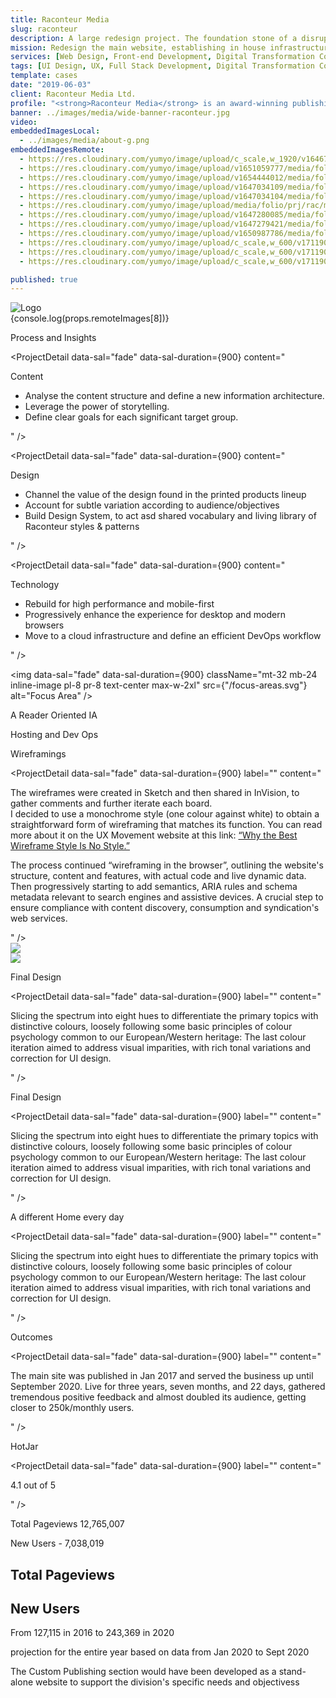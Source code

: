```yaml
---
title: Raconteur Media
slug: raconteur
description: A large redesign project. The foundation stone of a disruptive digital transformation process.
mission: Redesign the main website, establishing in house infrastructures and processes, preparing the ground for a wider digital offering.
services: [Web Design, Front-end Development, Digital Transformation Consulting]
tags: [UI Design, UX, Full Stack Development, Digital Transformation Consulting]
template: cases
date: "2019-06-03"
client: Raconteur Media Ltd.
profile: "<strong>Raconteur Media</strong> is an award-winning publishing house and content marketing agency based in London with the freshest ideas and most decisive momentum in the market.<br />From printed reports in The Times and The Sunday Times to digital publishing and demand generation solutions, Raconteur helps B2B brands stand out as thought leaders, differentiate themselves from the competition and deliver results."
banner: ../images/media/wide-banner-raconteur.jpg
video:
embeddedImagesLocal:
  - ../images/media/about-g.png
embeddedImagesRemote:
  - https://res.cloudinary.com/yumyo/image/upload/c_scale,w_1920/v1646741663/media/folio/prj/rac/raconteur-mindmap.png
  - https://res.cloudinary.com/yumyo/image/upload/v1651059777/media/folio/prj/rac/screens/all-screens-1920-1140.jpg
  - https://res.cloudinary.com/yumyo/image/upload/v1654444012/media/folio/prj/rac/screens/cp-cover-opt.jpg
  - https://res.cloudinary.com/yumyo/image/upload/v1647034109/media/folio/prj/rac/desktop-wireframes-2560.jpg
  - https://res.cloudinary.com/yumyo/image/upload/v1647034104/media/folio/prj/rac/desktop-qireframes-1920-5-4.png
  - https://res.cloudinary.com/yumyo/image/upload/media/folio/prj/rac/mobile-qireframes-1920.png
  - https://res.cloudinary.com/yumyo/image/upload/v1647280085/media/folio/prj/rac/screens/mobile/mobile-screen-2.jpg
  - https://res.cloudinary.com/yumyo/image/upload/v1647279421/media/folio/prj/rac/screens/home-1440.png
  - https://res.cloudinary.com/yumyo/image/upload/v1650987786/media/folio/prj/rac/newspaper-2022-1024.png
  - https://res.cloudinary.com/yumyo/image/upload/c_scale,w_600/v1711909006/media/folio/prj/rac/screens/Final%20Screens/article.png
  - https://res.cloudinary.com/yumyo/image/upload/c_scale,w_600/v1711909002/media/folio/prj/rac/screens/Final%20Screens/report.png
  - https://res.cloudinary.com/yumyo/image/upload/c_scale,w_600/v1711908987/media/folio/prj/rac/screens/Final%20Screens/home.png

published: true
---
```



<ParallaxRouteUpdate />

<Parallax speed={-15}>
  <img
    className="inline-image pl-8 pr-8 opacity-50 text-center max-w-4xl"
    src={"/thetimes-symbol-ill.svg"}
    alt="Logo"
  />
</Parallax>

<Parallax speed={15}>
  <div className="pr-4 pl-4 ml-4 text-center">
    <GatsbyImage
      alt="Raconteur Special Reports in thr Times and Sunday Times"
      layout="fixed"
      className="pippo"
      formats={["png"]}
      image={getImage(props.remoteImages[8])}
    />
  </div>
  {console.log(props.remoteImages[8])}
</Parallax>

<Heading 
  data-sal="fade" 
  data-sal-duration={900}
  level={3}
  className="mt-k1v">
  Process and Insights
</Heading>

<ProjectDetail
  data-sal="fade" 
  data-sal-duration={900}
  content="<p>My work started by identifying three main areas or critical aspects of raconteur.net to be placed at the bottom of the redesign: Content, Design, and Technology:</p>"
/>

<ProjectDetail
  data-sal="fade" 
  data-sal-duration={900}
  content="
  <p class='mb-0'>Content</p>
  <ul class='fluid-text-base'><li>Analyse the content structure and define a new information architecture.</li><li>Leverage the power of storytelling.</li><li>Define clear goals for each significant target group.</li></ul>"
/>


<ProjectDetail
  data-sal="fade" 
  data-sal-duration={900}
  content="
  <p class='mb-0'>Design</p>
  <ul class='fluid-text-base'><li>Channel the value of the design found in the printed products lineup</li><li>Account for subtle variation according to audience/objectives</li><li>Build Design System, to act asd shared vocabulary and living library of Raconteur styles &amp; patterns</li></ul>"
/>

<ProjectDetail
  data-sal="fade" 
  data-sal-duration={900}
  content="
  <p class='mb-0'>Technology</p>
  <ul class='fluid-text-base'><li>Rebuild for high performance and mobile-first</li><li>Progressively enhance the experience for desktop and modern browsers</li><li>Move to a cloud infrastructure and define an efficient DevOps workflow</li></ul>"
/>

<img
  data-sal="fade" 
  data-sal-duration={900}
  className="mt-32 mb-24 inline-image pl-8 pr-8 text-center max-w-2xl"
  src={"/focus-areas.svg"}
  alt="Focus Area"
/>

<Heading 
  data-sal="fade" 
  data-sal-duration={900}
  level={3}
  className="mt-k1v">
  A Reader Oriented IA
</Heading>

<ProjectDetail
    data-sal="fade" 
    data-sal-duration={900}
    label=""
    className=""
    content="<p>I used Googles Analytics to identifyss the best performing content, common entrance and exit pages and, recurring patterns in the user navigation flow.<br /><br />Together with the head of marketing, we later compared the evidence gathered with the current data on the website. This process led to deciding to shift the pivot from 'products' to 'content' to develop a structure around our reader's interests.<br /><br />We then merged our findings with an Extensive Competitive analysis to gather valuable insights on content and features and better understand Raconteur's unique selling proposition.</p>"
  />

<div 
  data-sal="fade" 
  data-sal-duration={900} 
  className="w-k8 mx-auto mt-k1v mb-k1v text-center">
  <GatsbyImage
    alt="green doggo"
    placeholder="blurred"
    layout="fixed"
    image={getImage(props.remoteImages[0])}
  />
</div>

<Heading 
  data-sal="fade" 
  data-sal-duration={900}
  level={3}
  className="mt-k1v">
  Hosting and Dev Ops
</Heading>

<ProjectDetail
    data-sal="fade" 
    data-sal-duration={900}
    label=""
    className=""
    content="<p>We kept using WordPress to reduce the complexity of this redesing iteration but switchig from a conventional hosting provider to the [Pantheon](https://pantheon.io/) infrastructure based on Docker containers to gain:</p><br /><br />
    <ul>
      <li>Local and Remote Environment Standardisation and Version Control</li>
      <li>Continuous Deployment and Testing</li>
      <li>Isolation and Security</li>
      <li>Virtually unlimited scalability/li>
    </ul>"
  />

<Heading 
  data-sal="fade" 
  data-sal-duration={900}
  level={3}
  className="mt-k1v">
  Wireframings
</Heading>

<ProjectDetail
  data-sal="fade" 
  data-sal-duration={900}
  label=""
  content="<p>The wireframes were created in Sketch and then shared in InVision, to gather comments and further iterate each board.<br />I decided to use a monochrome style (one colour against white) to obtain a straightforward form of wireframing that matches its function. You can read more about it on the UX Movement website at this link: <a href='https://uxmovement.com/wireframes/why-the-best-wireframe-style-is-no-style/' target='_blank' title='UX Movement: “Why the Best Wireframe Style Is No Style'>“Why the Best Wireframe Style Is No Style.”</a></p>
  <p> The process continued “wireframing in the browser”, outlining the website's structure, content and features, with actual code and live dynamic data. Then progressively starting to add semantics, ARIA rules and schema metadata relevant to search engines and assistive devices. A crucial step to ensure compliance with content discovery, consumption and syndication's web services.</p>"
/>

<div class="w-k8 md:w-k7 mx-auto mt-k1v mb-k1v">
  <div class="flex flex-row flex-wrap">
    <div class="w-full overflow-hidden md:pr-8 md:w-1/2">
        <div>
          <div className="text-center aspect-w-16 aspect-h-9 overflow-hidden">
            <img
              data-sal="fade" 
              data-sal-duration={900}
              className="h-auto"
              src="https://res.cloudinary.com/yumyo/image/upload/c_crop,g_center,h_1440,y_0/c_scale,w_920/v1650963563/media/folio/prj/rac/desktop-qireframes-1920-5-4.png"
            />
          </div>
        </div>
    </div>
    <div class="w-full overflow-hidden mt-k1v md:mt-0 md:pl-8 md:w-1/2">
        <div>
          <div className="text-center aspect-w-16 aspect-h-9 overflow-hidden">
            <img
              data-sal="fade" 
              data-sal-duration={900}
              className="h-auto"
              src="https://res.cloudinary.com/yumyo/image/upload/c_crop,g_center,h_1440,y_0/c_scale,w_920/v1650963562/media/folio/prj/rac/mobile-qireframes-192-5-4.png"
            />
          </div>
        </div>
    </div>
  </div>
</div>

<Heading 
  data-sal="fade" 
  data-sal-duration={900}
  level={3}
  className="mt-k1v">
  Final Design
</Heading>

<ProjectDetail
  data-sal="fade" 
  data-sal-duration={900}
  label=""
  content="<p>
  Slicing the spectrum into eight hues to differentiate the primary topics with distinctive colours, loosely following some basic principles of colour psychology common to our European/Western heritage:
  The last colour iteration aimed to address visual imparities, with rich tonal variations and correction for UI design.
</p>"
/>

<div 
  data-sal="fade" 
  data-sal-duration={900}
  className="mx-auto w-k8 md:w-k7 block mt-k1v mb-k1v text-center">
  <div className="text-center  overflow-hidden aspect-w-16 aspect-h-9">
    <div>
        <GatsbyImage
          alt="All site templates"
          layout="fixed"
          image={getImage(props.remoteImages[1])}
        />
    </div>
  </div>
</div>

<Heading 
  data-sal="fade" 
  data-sal-duration={900}
  level={3}
  className="mt-k1v">
  Final Design
</Heading>

<ProjectDetail
  data-sal="fade" 
  data-sal-duration={900}
  label=""
  content="<p>
  Slicing the spectrum into eight hues to differentiate the primary topics with distinctive colours, loosely following some basic principles of colour psychology common to our European/Western heritage:
  The last colour iteration aimed to address visual imparities, with rich tonal variations and correction for UI design.
</p>"
/>

<Heading 
  data-sal="fade" 
  data-sal-duration={900}
  level={3}
  className="mt-k1v">
  A different Home every day
</Heading>

<ProjectDetail
  data-sal="fade" 
  data-sal-duration={900}
  label=""
  content="<p>
  Slicing the spectrum into eight hues to differentiate the primary topics with distinctive colours, loosely following some basic principles of colour psychology common to our European/Western heritage:
  The last colour iteration aimed to address visual imparities, with rich tonal variations and correction for UI design.
</p>"
/>

<Heading 
  data-sal="fade" 
  data-sal-duration={900}
  level={3}
  className="mt-k1v">
  Outcomes
</Heading>

<ProjectDetail
  data-sal="fade" 
  data-sal-duration={900}
  label=""
  content="<p>
  The main site was published in Jan 2017 and served the business up until September 2020.
Live for three years, seven months, and 22 days, gathered tremendous positive feedback and almost doubled its audience, getting closer to 250k/monthly users.
</p>"
/>

<Heading 
  data-sal="fade" 
  data-sal-duration={900}
  level={3}
  className="mt-k1v">
  HotJar
</Heading>

<ProjectDetail
  data-sal="fade" 
  data-sal-duration={900}
  label=""
  content="<p>4.1 out of 5
</p>"
/>


<div className="mx-auto w-k8 md:w-k7 lg:w-k5 2xl:w-k4 block mt-k1v">
  <RatingPieChart />
</div>

Total Pageviews
12,765,007

New Users -
7,038,019

## Total Pageviews

<div className="mx-auto w-k8 md:w-k7 lg:w-k5 2xl:w-k4 block mt-k1v">
  <HorizontalBarChart category="" value={12765007} barColor="#ffd700" maxValue={13000000} />
</div>

## New Users

<div className="mx-auto w-k8 md:w-k7 lg:w-k5 2xl:w-k4 block mt-k1v">
  <HorizontalBarChart category="" value={7038019} barColor="#a78bfa" maxValue={7100000} />
</div>

<div className="mx-auto w-k8 md:w-k7 lg:w-k5 2xl:w-k4 block mt-k1v">
  <LineChart />
</div>

From 127,115 in 2016 to 243,369 in 2020

projection for the entire year based on data from Jan 2020 to Sept 2020

The Custom Publishing section would have been developed as a stand-alone website to support the division's specific needs and objectivess